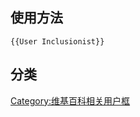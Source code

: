 {{Userbox
 |border-c = #000
 |border-s = 1
 |id-c = #e0ffff
 |id-s = 16
 |id-fc = #000
 |info-c = #FFFFFF
 |info-s = 10
 |info-fc = #000
 |id = <span style="font-family:'楷体';">容</span>
 |info = 這個用戶是一名'''[[維基百科的刪除主義和保留主義|包容主義]]'''維基人。
 |nocat = {{{nocat|}}}
 |usercategory = 包容主義維基人
}}<noinclude>
{{clear2}}
== 使用方法 ==
<pre>{{User Inclusionist}}</pre>

== 分类 ==
{{自动分类|包容主義維基人}}

[[Category:维基百科相关用户框]]</noinclude>